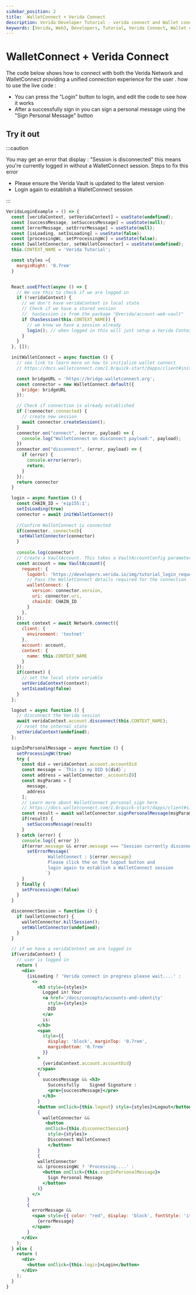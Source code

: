 ```yaml
---
sidebar_position: 2
title:  WalletConnect + Verida Connect
description: Verida Developer Tutorial - verida connect and Wallet connect
keywords: [Verida, Web3, Developers, Tutorial, Verida Connect, Wallet connect]
---
```



# WalletConnect + Verida Connect

The code below shows how to connect with both the Verida Network and WalletConnect providing a unified connection experience for the user .
how to use the live code :
 - You can press the "Login" button to login, and edit the code to see how it works
 - After a successfully sign in you can sign a personal message using the "Sign Personal Message" button


## Try it out

:::caution

You may get an error that display : "Session is disconnected"  this means you're currently logged in without a WalletConnect session.
Steps to fix this error 
 - Please ensure the Verida Vault is updated to the latest version
 - Login again to establish a WalletConnect session

:::

```jsx live
VeridaLoginExample = () => {
  const [veridaContext, setVeridaContext] = useState(undefined);
  const [successMessage, setSuccessMessage] = useState(null);
  const [errorMessage, setErrorMessage] = useState(null);
  const [isLoading, setIsLoading] = useState(false);
  const [processingWc, setProcessingWc] = useState(false);
  const [walletConnector, setWalletConnector] = useState(undefined);
  this.CONTEXT_NAME = 'Verida Tutorial';

  const styles ={
    marginRight: '0.7rem'
  }


  React.useEffect(async () => {
    // We use this to check if we are logged in
    if (!veridaContext) {
      // we don't have veridaContext in local state
      // Check if we have a stored session
      //  hasSession is from the package "@verida/account-web-vault"
      if (hasSession(this.CONTEXT_NAME)) {
        // we know we have a session already
        login(); // when logged in this will just setup a Verida Context
      }
    }
  }, []);

  initWalletConnect = async function () {
    // see link to learn more on how to initialize wallet connect
    // https://docs.walletconnect.com/1.0/quick-start/dapps/client#initiate-connection

    const bridgeURL = 'https://bridge.walletconnect.org';
    const connector = new WalletConnect.default({
      bridge: bridgeURL
    });

    // Check if connection is already established
    if (!connector.connected) {
      // create new session
      await connector.createSession();
    }
    connector.on("connect", (error, payload) => {
      console.log("WalletConnect on disconnect payload:", payload);
    })
    connector.on("disconnect", (error, payload) => {
      if (error) {
        console.error(error);
        return;
      }
    });
    return connector
  }

  login = async function () {
    const CHAIN_ID = 'eip155:1';
    setIsLoading(true)
    connector = await initWalletConnect()
    
    //Confirm WalletConnect is connected
    if(connector._connected){
     setWalletConnector(connector)
    }
    
    console.log(connector)
    // Create a VaultAccount. This takes a VaultAccountConfig parameter.
    const account = new VaultAccount({
      request: {
        logoUrl: 'https://developers.verida.io/img/tutorial_login_request_logo_170x170.png',
        // Pass the WalletConnect details required for the connection
        walletConnect: {
          version: connector.version,
          uri: connector.uri,
          chainId: CHAIN_ID
        }
      },
    });
    const context = await Network.connect({
      client: {
        environment: 'testnet'
      },
      account: account,
      context: {
        name: this.CONTEXT_NAME
      }
    });
    if(context) {
      // set the local state variable
      setVeridaContext(context);
      setIsLoading(false)
    }
  };

  logout = async function () {
    // disconnect the Verida session
    await veridaContext.account.disconnect(this.CONTEXT_NAME);
    // reset the internal state
    setVeridaContext(undefined);
  };

  signInPersonalMessage = async function () {
    setProcessingWc(true)
    try {
      const did = veridaContext.account.accountDid
      const message = `This is my DID ${did}`;
      const address = walletConnector._accounts[0]
      const msgParams = [
        message,
        address
      ];
      // Learn more about WalletConnect personal_sign here 
      // https://docs.walletconnect.com/1.0/quick-start/dapps/client#sign-personal-message-personal_sign
      const result = await walletConnector.signPersonalMessage(msgParams);
      if(result) {
        setSuccessMessage(result)
      }
    } catch (error) {
      console.log({ error })
      if(error.message && error.message === "Session currently disconnected") {
        setErrorMessage(`
				WalletConnect : ${error.message}
				Please click the on the logout button and
				login again to establish a WalletConnect session
			   `)
      }
    } finally {
      setProcessingWc(false)
    }
  }

  disconnectSession = function () {
    if (walletConnector) {
      walletConnector.killSession();
      setWalletConnector(undefined);
    }
  }

  // if we have a veridaContext we are logged in
  if(veridaContext) {
    // user is logged in
    return (
      <div>
        {isLoading ? 'Verida connect in progress please wait....' :
          <>
            <h3 style={styles}>
              Logged in! Your
              <a href='/docs/concepts/accounts-and-identity'
                style={styles}>
                DID
              </a>
              is:
            </h3>
            <span
              style={{
                display: 'block', marginTop: '0.7rem',
                marginBottom: '0.7rem'
              }}
            >
              {veridaContext.account.accountDid}
            </span>
            {
              successMessage && <h3>
                Successfully	Signed Signature :
                <pre>{successMessage}</pre>
              </h3>
            }
            <button onClick={this.logout} style={styles}>Logout</button>
            {
              walletConnector &&
               <button 
               onClick={this.disconnectSession}
                style={styles}>
                Disconnect WalletConnect
                </button>
            }
            {
            walletConnector 
            && (processingWc ? 'Processing....' : 
              <button onClick={this.signInPersonalMessage}>
                Sign Personal Message
              </button>
            )}
          </>
        }
        {
          errorMessage &&
          <span style={{ color: "red", display: 'block', fontStyle: 'italic' }}>
            {errorMessage}
          </span>
        }
      </div>
    );
  } else {
    return (
      <div>
        <button onClick={this.login}>Login</button>
      </div>
    );
  }
}
```
